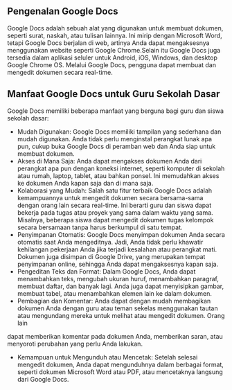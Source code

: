 ## Pengenalan Google Docs

Google Docs adalah sebuah alat yang digunakan untuk membuat dokumen,
seperti surat, naskah, atau tulisan lainnya. Ini mirip dengan Microsoft Word,
tetapi Google Docs berjalan di web, artinya Anda dapat mengaksesnya
menggunakan website seperti Google Chrome.Selain itu Google Docs juga
tersedia dalam aplikasi seluler untuk Android, iOS, Windows, dan desktop
Google Chrome OS. Melalui Google Docs, pengguna dapat membuat dan
mengedit dokumen secara real-time.

## Manfaat Google Docs untuk Guru Sekolah Dasar

Google Docs memiliki beberapa manfaat yang berguna bagi guru dan siswa
sekolah dasar:
- Mudah Digunakan: Google Docs memiliki tampilan yang sederhana dan
mudah digunakan. Anda tidak perlu menginstal perangkat lunak apa pun,
cukup buka Google Docs di peramban web dan Anda siap untuk
membuat dokumen.
- Akses di Mana Saja: Anda dapat mengakses dokumen Anda dari
perangkat apa pun dengan koneksi internet, seperti komputer di sekolah
atau rumah, laptop, tablet, atau bahkan ponsel. Ini memudahkan akses ke
dokumen Anda kapan saja dan di mana saja.
- Kolaborasi yang Mudah: Salah satu fitur terbaik Google Docs adalah
kemampuannya untuk mengedit dokumen secara bersama-sama dengan
orang lain secara real-time. Ini berarti guru dan siswa dapat bekerja pada
tugas atau proyek yang sama dalam waktu yang sama. Misalnya,
beberapa siswa dapat mengedit dokumen tugas kelompok secara
bersamaan tanpa harus berkumpul di satu tempat.
- Penyimpanan Otomatis: Google Docs menyimpan dokumen Anda secara
otomatis saat Anda mengeditnya. Jadi, Anda tidak perlu khawatir
kehilangan pekerjaan Anda jika terjadi kesalahan atau perangkat mati.
Dokumen juga disimpan di Google Drive, yang merupakan tempat
penyimpanan online, sehingga Anda dapat mengaksesnya kapan saja.
- Pengeditan Teks dan Format: Dalam Google Docs, Anda dapat
menambahkan teks, mengubah ukuran huruf, menambahkan paragraf,
membuat daftar, dan banyak lagi. Anda juga dapat menyisipkan gambar,
membuat tabel, atau menambahkan elemen lain ke dalam dokumen.
- Pembagian dan Komentar: Anda dapat dengan mudah membagikan
dokumen Anda dengan guru atau teman sekelas menggunakan tautan atau
mengundang mereka untuk melihat atau mengedit dokumen. Orang lain

dapat memberikan komentar pada dokumen Anda, memberikan saran,
atau menyoroti perubahan yang perlu Anda lakukan.
- Kemampuan untuk Mengunduh atau Mencetak: Setelah selesai mengedit
dokumen, Anda dapat mengunduhnya dalam berbagai format, seperti
dokumen Microsoft Word atau PDF, atau mencetaknya langsung dari
Google Docs.